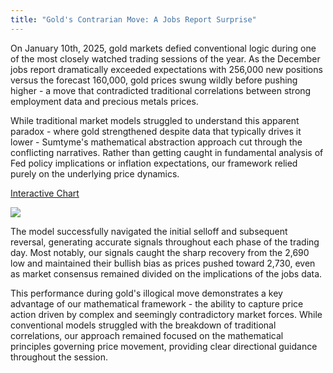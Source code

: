 ```yaml
---
title: "Gold's Contrarian Move: A Jobs Report Surprise"
---
```


On January 10th, 2025, gold markets defied conventional logic during one of the most closely watched trading sessions of the year. As the December jobs report dramatically exceeded expectations with 256,000 new positions versus the forecast 160,000, gold prices swung wildly before pushing higher - a move that contradicted traditional correlations between strong employment data and precious metals prices.

While traditional market models struggled to understand this apparent paradox - where gold strengthened despite data that typically drives it lower - Sumtyme's mathematical abstraction approach cut through the conflicting narratives. Rather than getting caught in fundamental analysis of Fed policy implications or inflation expectations, our framework relied purely on the underlying price dynamics.

[Interactive Chart](https://www.sumtyme.ai/gold)

![](/images/gold-1min.png)

The model successfully navigated the initial selloff and subsequent reversal, generating accurate signals throughout each phase of the trading day. Most notably, our signals caught the sharp recovery from the 2,690 low and maintained their bullish bias as prices pushed toward 2,730, even as market consensus remained divided on the implications of the jobs data.

This performance during gold's illogical move demonstrates a key advantage of our mathematical framework - the ability to capture price action driven by complex and seemingly contradictory market forces. While conventional models struggled with the breakdown of traditional correlations, our approach remained focused on the mathematical principles governing price movement, providing clear directional guidance throughout the session.